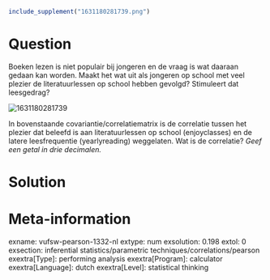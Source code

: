 ```r
include_supplement("1631180281739.png")
```

Question
========
Boeken lezen is niet populair bij jongeren en de vraag is wat daaraan
gedaan kan worden. Maakt het wat uit als jongeren op school met veel
plezier de literatuurlessen op school hebben gevolgd? Stimuleert dat
leesgedrag?

<img src="1631180281739.png" class="fr-fic fr-dii tvcss_2"
alt="1631180281739" />  
  
In bovenstaande covariantie/correlatiematrix is de correlatie tussen het
plezier dat beleefd is aan literatuurlessen op school (enjoyclasses) en
de latere leesfrequentie (yearlyreading) weggelaten. Wat is de
correlatie? *Geef een getal in drie decimalen.*


Solution
========











Meta-information
================
exname: vufsw-pearson-1332-nl
extype: num
exsolution: 0.198
extol: 0
exsection: inferential statistics/parametric techniques/correlations/pearson
exextra[Type]: performing analysis
exextra[Program]: calculator
exextra[Language]: dutch
exextra[Level]: statistical thinking

